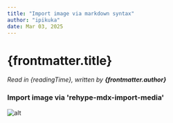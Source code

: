 ```yaml
---
title: "Import image via markdown syntax"
author: "ipikuka"
date: Mar 03, 2025
---
```


# {frontmatter.title}

_Read in {readingTime}, written by **{frontmatter.author}**_

### Import image via 'rehype-mdx-import-media'

![alt](../../../data/images/image.png)

